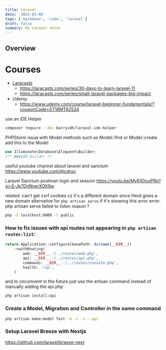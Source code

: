 ```yaml
---
title: Laravel
date: '2023-03-08'
tags: ['markdown', 'code', 'laravel']
draft: false
summary: My Laravel notes
---
```


## Overview

<TOCInline toc={props.toc} exclude="Overview" toHeading={3} />

# Courses
- [Laracasts](https://laracasts.com)
	- https://laracasts.com/series/30-days-to-learn-laravel-11
	- https://laracasts.com/series/small-laravel-packages-big-impact
- Udemy
	- https://www.udemy.com/course/laravel-beginner-fundamentals/?couponCode=ST18MT62524

use an IDE Helper
```BASH
composer require --dev barryvdh/laravel-ide-helper
```

PHPStorm issue with Model methods such as Model::find or Model::create 
add this to the Model
```php
use Illuminate\Database\Eloquent\Builder;
/** @mixin Builder */
```

useful youtube channel about laravel and sanctum https://www.youtube.com/@cdruc

Laravel Sanctum postman login and session https://youtu.be/My61OicxPRo?si=S-Jk7DnNnerXOX9w

related: can't get csrf cookies cz it's a different domain since Herd gives a new domain
alternative for `php artisan serve` if it's showing this error error: php artisan serve failed to listen reason ?
```BASH
php -S localhost:8000 -t public
```

### How to fix issues with api routes not appearing in `php artisan routes:list`:
```PHP
return Application::configure(basePath: dirname(__DIR__))
    ->withRouting(
        web: __DIR__.'/../routes/web.php',
        api: __DIR__.'/../routes/api.php',
        commands: __DIR__.'/../routes/console.php',
        health: '/up',
    )
```
and to circumvent in the future just use the artisan command instead of manually adding the api.php
```BASH
php artisan install:api
```

### Create a Model, Migration and Controller in the same command
```BASH
php artisan make:model Test -m -c -s --api
```

### Setup Laravel Breeze with Nextjs
https://github.com/laravel/breeze-next
